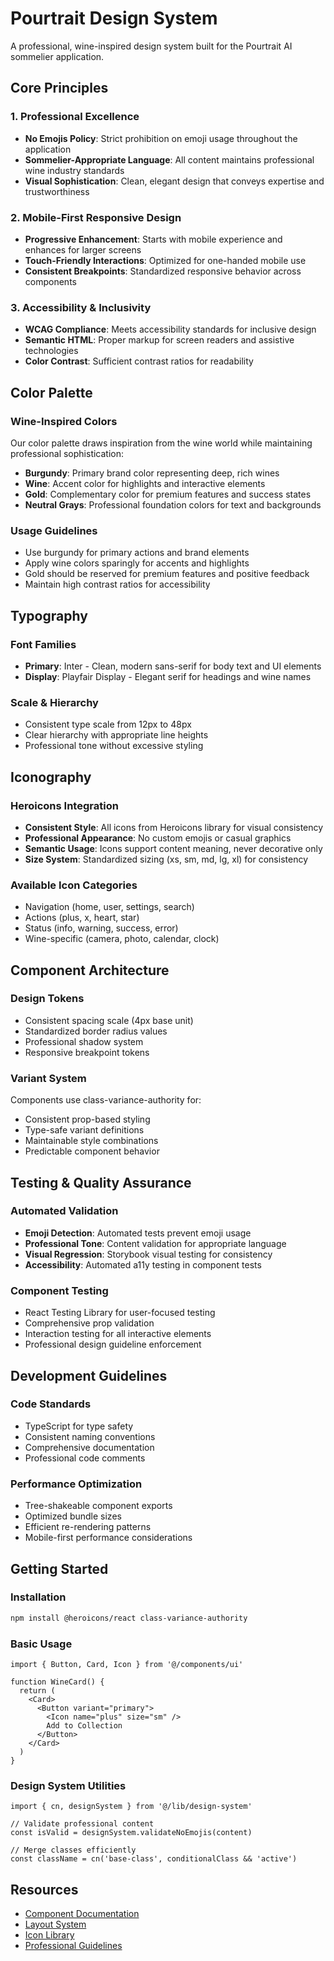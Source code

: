 
<Meta title="Design System/Overview" />

# Pourtrait Design System

A professional, wine-inspired design system built for the Pourtrait AI sommelier application.

## Core Principles

### 1. Professional Excellence
- **No Emojis Policy**: Strict prohibition on emoji usage throughout the application
- **Sommelier-Appropriate Language**: All content maintains professional wine industry standards
- **Visual Sophistication**: Clean, elegant design that conveys expertise and trustworthiness

### 2. Mobile-First Responsive Design
- **Progressive Enhancement**: Starts with mobile experience and enhances for larger screens
- **Touch-Friendly Interactions**: Optimized for one-handed mobile use
- **Consistent Breakpoints**: Standardized responsive behavior across components

### 3. Accessibility & Inclusivity
- **WCAG Compliance**: Meets accessibility standards for inclusive design
- **Semantic HTML**: Proper markup for screen readers and assistive technologies
- **Color Contrast**: Sufficient contrast ratios for readability

## Color Palette

### Wine-Inspired Colors
Our color palette draws inspiration from the wine world while maintaining professional sophistication:

- **Burgundy**: Primary brand color representing deep, rich wines
- **Wine**: Accent color for highlights and interactive elements  
- **Gold**: Complementary color for premium features and success states
- **Neutral Grays**: Professional foundation colors for text and backgrounds

### Usage Guidelines
- Use burgundy for primary actions and brand elements
- Apply wine colors sparingly for accents and highlights
- Gold should be reserved for premium features and positive feedback
- Maintain high contrast ratios for accessibility

## Typography

### Font Families
- **Primary**: Inter - Clean, modern sans-serif for body text and UI elements
- **Display**: Playfair Display - Elegant serif for headings and wine names

### Scale & Hierarchy
- Consistent type scale from 12px to 48px
- Clear hierarchy with appropriate line heights
- Professional tone without excessive styling

## Iconography

### Heroicons Integration
- **Consistent Style**: All icons from Heroicons library for visual consistency
- **Professional Appearance**: No custom emojis or casual graphics
- **Semantic Usage**: Icons support content meaning, never decorative only
- **Size System**: Standardized sizing (xs, sm, md, lg, xl) for consistency

### Available Icon Categories
- Navigation (home, user, settings, search)
- Actions (plus, x, heart, star)
- Status (info, warning, success, error)
- Wine-specific (camera, photo, calendar, clock)

## Component Architecture

### Design Tokens
- Consistent spacing scale (4px base unit)
- Standardized border radius values
- Professional shadow system
- Responsive breakpoint tokens

### Variant System
Components use class-variance-authority for:
- Consistent prop-based styling
- Type-safe variant definitions
- Maintainable style combinations
- Predictable component behavior

## Testing & Quality Assurance

### Automated Validation
- **Emoji Detection**: Automated tests prevent emoji usage
- **Professional Tone**: Content validation for appropriate language
- **Visual Regression**: Storybook visual testing for consistency
- **Accessibility**: Automated a11y testing in component tests

### Component Testing
- React Testing Library for user-focused testing
- Comprehensive prop validation
- Interaction testing for all interactive elements
- Professional design guideline enforcement

## Development Guidelines

### Code Standards
- TypeScript for type safety
- Consistent naming conventions
- Comprehensive documentation
- Professional code comments

### Performance Optimization
- Tree-shakeable component exports
- Optimized bundle sizes
- Efficient re-rendering patterns
- Mobile-first performance considerations

## Getting Started

### Installation
```bash
npm install @heroicons/react class-variance-authority
```

### Basic Usage
```tsx
import { Button, Card, Icon } from '@/components/ui'

function WineCard() {
  return (
    <Card>
      <Button variant="primary">
        <Icon name="plus" size="sm" />
        Add to Collection
      </Button>
    </Card>
  )
}
```

### Design System Utilities
```tsx
import { cn, designSystem } from '@/lib/design-system'

// Validate professional content
const isValid = designSystem.validateNoEmojis(content)

// Merge classes efficiently
const className = cn('base-class', conditionalClass && 'active')
```

## Resources

- [Component Documentation](/?path=/docs/ui-button--docs)
- [Layout System](/?path=/docs/layout-container--docs)
- [Icon Library](/?path=/docs/ui-icon--docs)
- [Professional Guidelines](/?path=/docs/design-system-guidelines--docs)